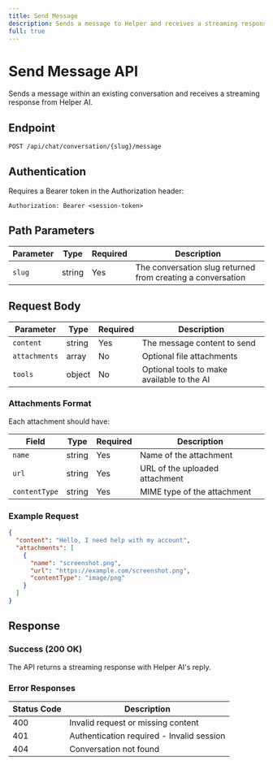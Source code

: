 ```yaml
---
title: Send Message
description: Sends a message to Helper and receives a streaming response
full: true
---
```


# Send Message API

Sends a message within an existing conversation and receives a streaming response from Helper AI.

## Endpoint

```
POST /api/chat/conversation/{slug}/message
```

## Authentication

Requires a Bearer token in the Authorization header:

```
Authorization: Bearer <session-token>
```

## Path Parameters

| Parameter | Type   | Required | Description                                           |
| --------- | ------ | -------- | ----------------------------------------------------- |
| `slug`    | string | Yes      | The conversation slug returned from creating a conversation |

## Request Body

| Parameter     | Type     | Required | Description                                    |
| ------------- | -------- | -------- | ---------------------------------------------- |
| `content`     | string   | Yes      | The message content to send                    |
| `attachments` | array    | No       | Optional file attachments                      |
| `tools`       | object   | No       | Optional tools to make available to the AI     |

### Attachments Format

Each attachment should have:

| Field         | Type   | Required | Description                  |
| ------------- | ------ | -------- | ---------------------------- |
| `name`        | string | Yes      | Name of the attachment       |
| `url`         | string | Yes      | URL of the uploaded attachment |
| `contentType` | string | Yes      | MIME type of the attachment  |

### Example Request

```json
{
  "content": "Hello, I need help with my account",
  "attachments": [
    {
      "name": "screenshot.png",
      "url": "https://example.com/screenshot.png",
      "contentType": "image/png"
    }
  ]
}
```

## Response

### Success (200 OK)

The API returns a streaming response with Helper AI's reply.

### Error Responses

| Status Code | Description                                         |
| ----------- | --------------------------------------------------- |
| 400         | Invalid request or missing content                  |
| 401         | Authentication required - Invalid session          |
| 404         | Conversation not found                              |
